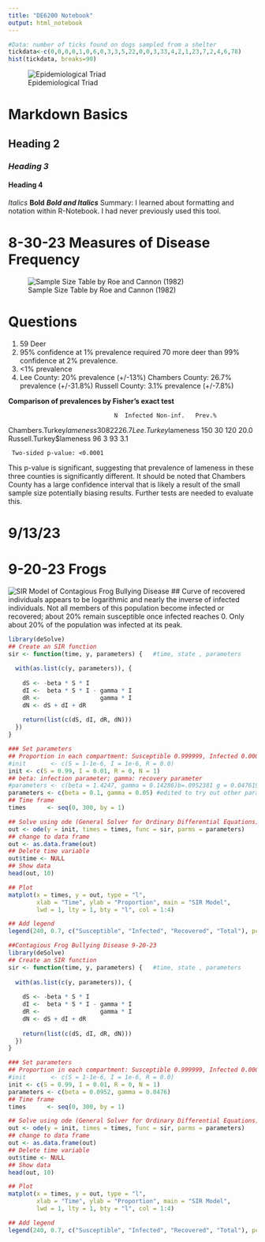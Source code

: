 ---
title: "DE6200 Notebook"
output: html_notebook
---

```{r}
#Data: number of ticks found on dogs sampled from a shelter
tickdata<-c(0,0,0,0,1,0,6,0,3,3,5,22,0,0,3,33,4,2,1,23,7,2,4,6,78)
hist(tickdata, breaks=90)
```
![Epidemiological Triad](Images/EpiTriad.png)

# Markdown Basics
## Heading 2
### *Heading 3*
#### **Heading 4**
*Italics*
**Bold**
***Bold and Italics***
Summary: I learned about formatting and notation within R-Notebook. I had never previously used this tool.

# 8-30-23 Measures of Disease Frequency
![Sample Size Table by Roe and Cannon (1982)](Images/ss_table.png)

# Questions
1. 59 Deer
2. 95% confidence at 1% prevalence required 70 more deer than 99% confidence at 2% prevalence.
3. <1% prevalence
4. 
Lee County: 20% prevalence (+/-13%)
Chambers County: 26.7% prevalence (+/-31.8%)
Russell County: 3.1% prevalence (+/-7.8%)

**Comparison of prevalences by Fisher's exact test**

                                  N  Infected Non-inf.   Prev.%
Chambers.Turkey$lameness          30       8      22      26.7 
Lee.Turkey$lameness              150      30     120      20.0 
Russell.Turkey$lameness           96       3      93       3.1 

     Two-sided p-value: <0.0001 
This p-value is significant, suggesting that prevalence of lameness in these three counties is significantly different. It should be noted that Chambers County has a large confidence interval that is likely a result of the small sample size potentially biasing results. Further tests are needed to evaluate this.

# 9/13/23

# 9-20-23 Frogs
![SIR Model of Contagious Frog Bullying Disease](Images/CFBD.png)
## Curve of recovered individuals appears to be logarithmic and nearly the inverse of infected individuals. Not all members of this population become infected or recovered; about 20% remain susceptible once infected reaches 0. Only about 20% of the population was infected at its peak.

```{r}
library(deSolve)
## Create an SIR function
sir <- function(time, y, parameters) {   #time, state , parameters
  
  with(as.list(c(y, parameters)), {
    
    dS <- -beta * S * I
    dI <-  beta * S * I - gamma * I
    dR <-                 gamma * I
    dN <- dS + dI + dR
    
    return(list(c(dS, dI, dR, dN)))
  })
}

### Set parameters
## Proportion in each compartment: Susceptible 0.999999, Infected 0.000001, Recovered 0
#init       <- c(S = 1-1e-6, I = 1e-6, R = 0.0)
init <- c(S = 0.99, I = 0.01, R = 0, N = 1)
## beta: infection parameter; gamma: recovery parameter
#parameters <- c(beta = 1.4247, gamma = 0.14286)b=.0952381 g = 0.04761905
parameters <- c(beta = 0.1, gamma = 0.05) #edited to try out other parameter values
## Time frame
times      <- seq(0, 300, by = 1)

## Solve using ode (General Solver for Ordinary Differential Equations)
out <- ode(y = init, times = times, func = sir, parms = parameters)
## change to data frame
out <- as.data.frame(out)
## Delete time variable
out$time <- NULL
## Show data
head(out, 10)

## Plot
matplot(x = times, y = out, type = "l",
        xlab = "Time", ylab = "Proportion", main = "SIR Model",
        lwd = 1, lty = 1, bty = "l", col = 1:4)

## Add legend
legend(240, 0.7, c("Susceptible", "Infected", "Recovered", "Total"), pch = 1, col = 1:4, bty = "n")

##Contagious Frog Bullying Disease 9-20-23
library(deSolve)
## Create an SIR function
sir <- function(time, y, parameters) {   #time, state , parameters
  
  with(as.list(c(y, parameters)), {
    
    dS <- -beta * S * I
    dI <-  beta * S * I - gamma * I
    dR <-                 gamma * I
    dN <- dS + dI + dR
    
    return(list(c(dS, dI, dR, dN)))
  })
}

### Set parameters
## Proportion in each compartment: Susceptible 0.999999, Infected 0.000001, Recovered 0
#init       <- c(S = 1-1e-6, I = 1e-6, R = 0.0)
init <- c(S = 0.99, I = 0.01, R = 0, N = 1)
parameters <- c(beta = 0.0952, gamma = 0.0476) 
## Time frame
times      <- seq(0, 300, by = 1)

## Solve using ode (General Solver for Ordinary Differential Equations)
out <- ode(y = init, times = times, func = sir, parms = parameters)
## change to data frame
out <- as.data.frame(out)
## Delete time variable
out$time <- NULL
## Show data
head(out, 10)

## Plot
matplot(x = times, y = out, type = "l",
        xlab = "Time", ylab = "Proportion", main = "SIR Model",
        lwd = 1, lty = 1, bty = "l", col = 1:4)

## Add legend
legend(240, 0.7, c("Susceptible", "Infected", "Recovered", "Total"), pch = 1, col = 1:4, bty = "n")
```